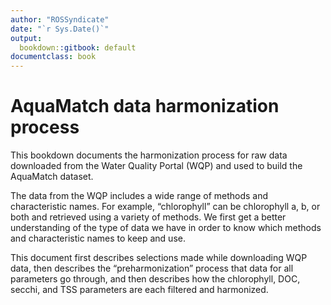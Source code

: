 ```yaml
---
author: "ROSSyndicate"
date: "`r Sys.Date()`"
output:
  bookdown::gitbook: default
documentclass: book
---
```


# AquaMatch data harmonization process

This bookdown documents the harmonization process for raw data downloaded from the Water Quality Portal (WQP) and used to build the AquaMatch dataset.

The data from the WQP includes a wide range of methods and characteristic names. For example, "chlorophyll" can be chlorophyll a, b, or both and retrieved using a variety of methods. We first get a better understanding of the type of data we have in order to know which methods and characteristic names to keep and use.

This document first describes selections made while downloading WQP data, then describes the "preharmonization" process that data for all parameters go through, and then describes how the chlorophyll, DOC, secchi, and TSS parameters are each filtered and harmonized.